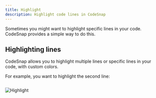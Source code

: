 ```yaml
---
title: Highlight
description: Highlight code lines in CodeSnap
---
```


Sometimes you might want to highlight specific lines in your code. CodeSnap provides a simple way to do this.

## Highlighting lines

CodeSnap allows you to highlight multiple lines or specific lines in your code, with custom colors.

For example, you want to highlight the second line:

```rust

```

![Highlight](./highlight1.png)
